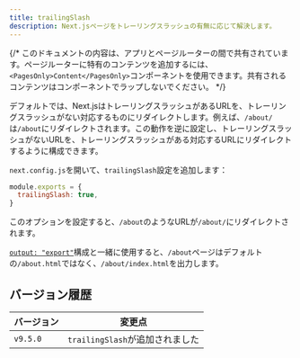 ```yaml
---
title: trailingSlash
description: Next.jsページをトレーリングスラッシュの有無に応じて解決します。
---
```


{/* このドキュメントの内容は、アプリとページルーターの間で共有されています。ページルーターに特有のコンテンツを追加するには、`<PagesOnly>Content</PagesOnly>`コンポーネントを使用できます。共有されるコンテンツはコンポーネントでラップしないでください。 */}

デフォルトでは、Next.jsはトレーリングスラッシュがあるURLを、トレーリングスラッシュがない対応するものにリダイレクトします。例えば、`/about/`は`/about`にリダイレクトされます。この動作を逆に設定し、トレーリングスラッシュがないURLを、トレーリングスラッシュがある対応するURLにリダイレクトするように構成できます。

`next.config.js`を開いて、`trailingSlash`設定を追加します：

```js filename="next.config.js"
module.exports = {
  trailingSlash: true,
}
```

このオプションを設定すると、`/about`のようなURLが`/about/`にリダイレクトされます。

[`output: "export"`](/docs/app/building-your-application/deploying/static-exports)構成と一緒に使用すると、`/about`ページはデフォルトの`/about.html`ではなく、`/about/index.html`を出力します。

## バージョン履歴

| バージョン  | 変更点                         |
| ----------- | ------------------------------ |
| `v9.5.0`    | `trailingSlash`が追加されました |
